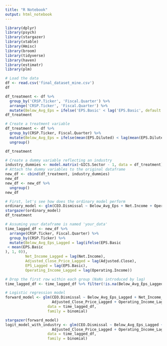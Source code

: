 ```yaml
---
title: "R Notebook"
output: html_notebook
---
```


```r
library(dplyr)
library(psych)
library(stargazer)
library(xtable)
library(Hmisc)
library(broom)
library(tidyverse)
library(haven)
library(estimatr)
library(plm)
```


```r
# Load the data
df <- read.csv('final_dataset_mine.csv')
df
```

```r
df_treatment <- df %>%
  group_by('CRSP.Ticker', 'Fiscal.Quarter') %>%
  arrange('CRSP.Ticker', 'Fiscal.Quarter') %>%
  mutate(Below_Avg_Eps = ifelse('EPS.Basic' < lag('EPS.Basic', default = first('EPS.Basic')), 1, 0))
df_treatment
```


```r
# Create a treatment variable
df_treatment <- df %>%
  group_by(CRSP.Ticker, Fiscal.Quarter) %>%
  mutate(Below_Avg_Eps = ifelse(mean(EPS.Diluted) < lag(mean(EPS.Diluted)), 1, 0)) %>%
  ungroup()

df_treatment

# Create a dummy variable reflecting an industry
industry_dummies <- model.matrix(~GICS.Sector - 1, data = df_treatment)
# Attach the dummy variables to the original dataframe
new_df <- cbind(df_treatment, industry_dummies)
new_df
new_df <- new_df %>%
  ungroup()
new_df

```




```r
# First, let's see how does the ordinary model perform
ordinary_model <- glm(CEO.Dismissal ~ Below_Avg_Eps + Net.Income + Operating.Income + X3.Month.Treasury.Yield + Adjusted.Close, data = new_df, family = binomial)
stargazer(ordinary_model)
df_treatment
```
```r
# Assuming your dataframe is named 'your_data'
time_lagged_df <- new_df %>%
  arrange(CRSP.Ticker, Fiscal.Quarter) %>%
  group_by(CRSP.Ticker) %>%
  mutate(Below_Avg_Eps_Lagged = lag(ifelse(EPS.Basic
 < mean(EPS.Basic
), 1, 0)),
         Net_Income_Lagged = lag(Net.Income),
         Adjusted_Close_Price_Lagged = lag(Adjusted.Close),
         EPS_Lagged = lag(EPS.Basic),
         Operating_Income_Lagged = lag(Operating.Income))

# Drop the first row within each group (NaNs introduced by lag)
time_lagged_df <- time_lagged_df %>% filter(!is.na(Below_Avg_Eps_Lagged))

# Logistic regression model
forward_model <- glm(CEO.Dismissal ~ Below_Avg_Eps_Lagged + Net_Income_Lagged + 
                     Adjusted_Close_Price_Lagged + Operating_Income_Lagged + X3.Month.Treasury.Yield + Recession, 
                   data = time_lagged_df, 
                   family = binomial)

stargazer(forward_model)
logit_model_with_industry <- glm(CEO.Dismissal ~ Below_Avg_Eps_Lagged + Net_Income_Lagged + 
                     Adjusted_Close_Price_Lagged + Operating_Income_Lagged + X3.Month.Treasury.Yield + Recession +  `GICS.SectorInformation Technology` + `GICS.SectorIndustrials` + `GICS.SectorHealth Care` + `GICS.SectorFinancials` + `GICS.SectorEnergy` + `GICS.SectorMaterials` + `GICS.SectorUtilities` + `GICS.SectorConsumer Discretionary` + `GICS.SectorConsumer Staples` + `GICS.SectorCommunication Services`, 
                   data = time_lagged_df, 
                   family = binomial) 
```

